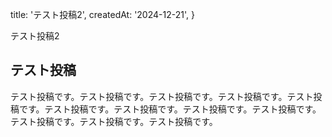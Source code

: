   title: 'テスト投稿2',
  createdAt: '2024-12-21',
}

テスト投稿2

## テスト投稿

テスト投稿です。テスト投稿です。テスト投稿です。テスト投稿です。テスト投稿です。テスト投稿です。テスト投稿です。テスト投稿です。テスト投稿です。テスト投稿です。テスト投稿です。テスト投稿です。
